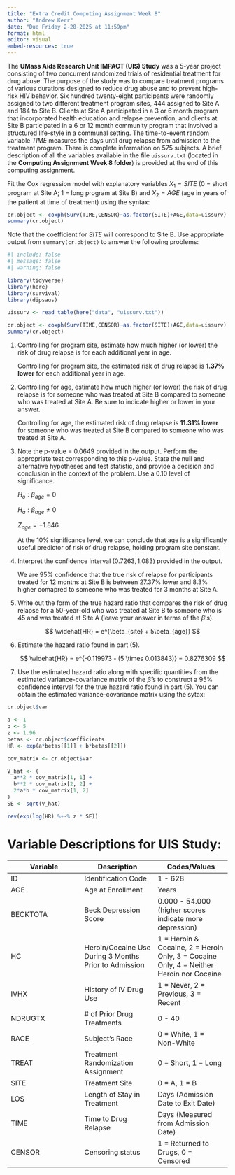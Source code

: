 ```yaml
---
title: "Extra Credit Computing Assignment Week 8"
author: "Andrew Kerr"
date: "Due Friday 2-28-2025 at 11:59pm"
format: html
editor: visual
embed-resources: true
---
```


The **UMass Aids Research Unit IMPACT (UIS) Study** was a 5-year project consisting of two concurrent randomized trials of residential treatment for drug abuse. The purpose of the study was to compare treatment programs of various durations designed to reduce drug abuse and to prevent high-risk HIV behavior. Six hundred twenty-eight participants were randomly assigned to two different treatment program sites, 444 assigned to Site A and 184 to Site B. Clients at Site A participated in a 3 or 6 month program that incorporated health education and relapse prevention, and clients at Site B participated in a 6 or 12 month community program that involved a structured life-style in a communal setting. The time-to-event random variable $TIME$ measures the days until drug relapse from admission to the treatment program. There is complete information on 575 subjects. A brief description of all the variables available in the file `uissurv.txt` (located in the **Computing Assignment Week 8 folder**) is provided at the end of this computing assignment.

Fit the Cox regression model with explanatory variables $X_1=SITE$ (0 = short program at Site A; 1 = long program at Site B) and $X_2=AGE$ (age in years of the patient at time of treatment) using the syntax:

``` r
cr.object <- coxph(Surv(TIME,CENSOR)~as.factor(SITE)+AGE,data=uissurv)
summary(cr.object)
```

Note that the coefficient for $SITE$ will correspond to Site B. Use appropriate output from `summary(cr.object)` to answer the following problems:

```r
#| include: false
#| message: false
#| warning: false

library(tidyverse)
library(here)
library(survival)
library(dipsaus)

uissurv <- read_table(here("data", "uissurv.txt"))
```

```r
cr.object <- coxph(Surv(TIME,CENSOR)~as.factor(SITE)+AGE,data=uissurv)
summary(cr.object)
```

1.  Controlling for program site, estimate how much higher (or lower) the risk of drug relapse is for each additional year in age.

    Controlling for program site, the estimated risk of drug relapse is **1.37% lower** for each additional year in age.

2.  Controlling for age, estimate how much higher (or lower) the risk of drug relapse is for someone who was treated at Site B compared to someone who was treated at Site A. Be sure to indicate higher or lower in your answer.

    Controlling for age, the estimated risk of drug relapse is **11.31% lower** for someone who was treated at Site B compared to someone who was treated at Site A.

3.  Note the p-value = 0.0649 provided in the output. Perform the appropriate test corresponding to this p-value. State the null and alternative hypotheses and test statistic, and provide a decision and conclusion in the context of the problem. Use a 0.10 level of significance.

    $H_o: \beta_{age} = 0$

    $H_a: \beta_{age} \ne 0$

    $Z_{age} = -1.846$

    At the 10% significance level, we can conclude that age is a significantly useful predictor of risk of drug relapse, holding program site constant.

4.  Interpret the confidence interval $(0.7263, 1.083)$ provided in the output.

    We are 95% confidence that the true risk of relapse for participants treated for 12 months at Site B is between 27.37% lower and 8.3% higher comapred to someone who was treated for 3 months at Site A.

5.  Write out the form of the true hazard ratio that compares the risk of drug relapse for a 50-year-old who was treated at Site B to someone who is 45 and was treated at Site A (leave your answer in terms of the $\beta$'s).

    $$
    \widehat{HR} = e^{\beta_{site} + 5\beta_{age}}
    $$

6.  Estimate the hazard ratio found in part (5).

    $$
    \widehat{HR} = e^{-0.119973 - (5 \times 0.013843)} = 0.8276309
    $$

7.  Use the estimated hazard ratio along with specific quantities from the estimated variance-covariance matrix of the $\hat{\beta}$'s to construct a 95% confidence interval for the true hazard ratio found in part (5). You can obtain the estimated variance-covariance matrix using the sytax:

``` r
cr.object$var
```

```r
a <- 1
b <- 5
z <- 1.96
betas <- cr.object$coefficients
HR <- exp(a*betas[[1]] + b*betas[[2]])

cov_matrix <- cr.object$var

V_hat <- (
  a**2 * cov_matrix[1, 1] + 
  b**2 * cov_matrix[2, 2] + 
  2*a*b * cov_matrix[1, 2]
)
SE <- sqrt(V_hat)

rev(exp(log(HR) %+-% z * SE))
```

# Variable Descriptions for UIS Study:

| Variable | Description | Codes/Values |
|----|----|----|
| ID | Identification Code | 1 - 628 |
| AGE | Age at Enrollment | Years |
| BECKTOTA | Beck Depression Score | 0.000 - 54.000 (higher scores indicate more depression) |
| HC | Heroin/Cocaine Use During 3 Months Prior to Admission | 1 = Heroin & Cocaine, 2 = Heroin Only, 3 = Cocaine Only, 4 = Neither Heroin nor Cocaine |
| IVHX | History of IV Drug Use | 1 = Never, 2 = Previous, 3 = Recent |
| NDRUGTX | \# of Prior Drug Treatments | 0 - 40 |
| RACE | Subject’s Race | 0 = White, 1 = Non-White |
| TREAT | Treatment Randomization Assignment | 0 = Short, 1 = Long |
| SITE | Treatment Site | 0 = A, 1 = B |
| LOS | Length of Stay in Treatment | Days (Admission Date to Exit Date) |
| TIME | Time to Drug Relapse | Days (Measured from Admission Date) |
| CENSOR | Censoring status | 1 = Returned to Drugs, 0 = Censored |
